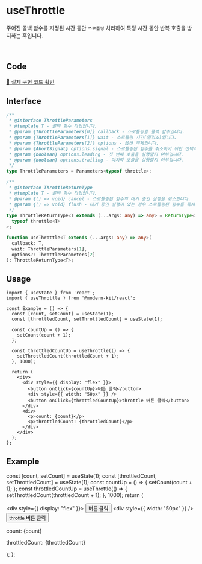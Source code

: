 
# useThrottle

주어진 콜백 함수를 지정된 시간 동안 `쓰로틀링` 처리하여 특정 시간 동안 반복 호출을 방지하는 훅입니다.

<br />

## Code
[🔗 실제 구현 코드 확인](https://github.com/modern-agile-team/modern-kit/blob/main/packages/react/src/hooks/useThrottle/index.ts)

## Interface
```ts title="typescript"
/**
 * @interface ThrottleParameters
 * @template T - 콜백 함수 타입입니다.  
 * @param {ThrottleParameters[0]} callback - 스로틀링할 콜백 함수입니다.
 * @param {ThrottleParameters[1]} wait - 스로틀링 시간(밀리초)입니다.
 * @param {ThrottleParameters[2]} options - 옵션 객체입니다.
 * @param {AbortSignal} options.signal - 스로틀링된 함수를 취소하기 위한 선택적 AbortSignal입니다.
 * @param {boolean} options.leading - 첫 번째 호출을 실행할지 여부입니다.
 * @param {boolean} options.trailing - 마지막 호출을 실행할지 여부입니다.
 */
type ThrottleParameters = Parameters<typeof throttle>;

/**
 * @interface ThrottleReturnType
 * @template T - 콜백 함수 타입입니다.
 * @param {() => void} cancel - 스로틀링된 함수의 대기 중인 실행을 취소합니다.
 * @param {() => void} flush - 대기 중인 실행이 있는 경우 스로틀링된 함수를 즉시 실행합니다.
 */
type ThrottleReturnType<T extends (...args: any) => any> = ReturnType<
  typeof throttle<T>
>;
```
```ts title="typescript"
function useThrottle<T extends (...args: any) => any>(
  callback: T,
  wait: ThrottleParameters[1],
  options?: ThrottleParameters[2]
): ThrottleReturnType<T>;
```

## Usage
```tsx title="typescript"
import { useState } from 'react';
import { useThrottle } from '@modern-kit/react';

const Example = () => {
  const [count, setCount] = useState(1);
  const [throttledCount, setThrottledCount] = useState(1);

  const countUp = () => {
    setCount(count + 1);
  };

  const throttledCountUp = useThrottle(() => {
    setThrottledCount(throttledCount + 1);
  }, 1000);

  return (
    <div>
      <div style={{ display: "flex" }}>
        <button onClick={countUp}>버튼 클릭</button>
        <div style={{ width: "50px" }} />
        <button onClick={throttledCountUp}>throttle 버튼 클릭</button>
      </div>
      <div>
        <p>count: {count}</p>
        <p>throttledCount: {throttledCount}</p>
      </div>
    </div>
  );
};
```

## Example

  const [count, setCount] = useState(1);
  const [throttledCount, setThrottledCount] = useState(1);
  const countUp = () => {
    setCount(count + 1);
  };
  const throttledCountUp = useThrottle(() => {
    setThrottledCount(throttledCount + 1);
  }, 1000);
  return (
    <div>
      <div style={{ display: "flex" }}>
        <button onClick={countUp}>버튼 클릭</button>
        <div style={{ width: "50px" }} />
        <button onClick={throttledCountUp}>throttle 버튼 클릭</button>
      </div>
      <div>
        <p>count: {count}</p>
        <p>throttledCount: {throttledCount}</p>
      </div>
    </div>
  );
};

<Example />